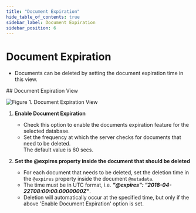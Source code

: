 ```yaml
---
title: "Document Expiration"
hide_table_of_contents: true
sidebar_label: Document Expiration
sidebar_position: 6
---
```



# Document Expiration
<Admonition type="note" title="">

* Documents can be deleted by setting the document expiration time in this view.  

</Admonition>
## Document Expiration View

![Figure 1. Document Expiration View](./assets/document-expiration.png)

1. **Enable Document Expiration**  
   * Check this option to enable the documents expiration feature for the selected database.  
   * Set the frequency at which the server checks for documents that need to be deleted.  
     The default value is 60 secs.

2. **Set the @expires property inside the document that should be deleted**  
   * For each document that needs to be deleted, set the deletion time in the `@expires` property inside the document `@metadata`.  
   * The time must be in UTC format, i.e. ***"@expires": "2018-04-22T08:00:00.0000000Z"***.  
   * Deletion will automatically occur at the specified time, but only if the above 'Enable Document Expiration' option is set.  



